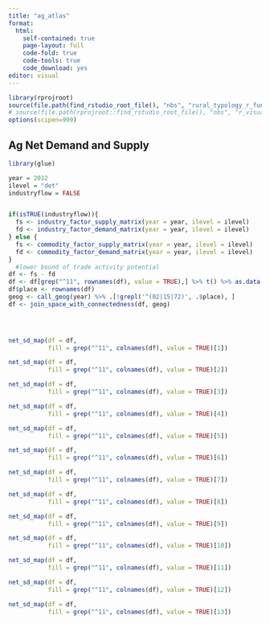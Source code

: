 ```yaml
---
title: "ag_atlas"
format:
  html:
    self-contained: true
    page-layout: full
    code-fold: true
    code-tools: true
    code_download: yes
editor: visual
---
```


```r
library(rprojroot)
source(file.path(find_rstudio_root_file(), "nbs", "rural_typology_r_functions.R"))
# source(file.path(rprojroot::find_rstudio_root_file(), "nbs", "r_visualization_functions.R"))
options(scipen=999)
```

::: panel-tabset
# Ag Net Demand and Supply

```r
library(glue)

year = 2012
ilevel = "det"
industryflow = FALSE


if(isTRUE(industryflow)){
  fs <- industry_factor_supply_matrix(year = year, ilevel = ilevel)
  fd <- industry_factor_demand_matrix(year = year, ilevel = ilevel)
} else {
  fs <- commodity_factor_supply_matrix(year = year, ilevel = ilevel)
  fd <- commodity_factor_demand_matrix(year = year, ilevel = ilevel)
}
  #lower bound of trade activity potential 
df <- fs - fd
df <- df[grep("^11", rownames(df), value = TRUE),] %>% t() %>% as.data.frame()
df$place <- rownames(df)
geog <- call_geog(year) %>% .[!grepl('^(02|15|72)', .$place), ] 
df <- join_space_with_connectedness(df, geog) 


  
```



```r
net_sd_map(df = df, 
           fill = grep("^11", colnames(df), value = TRUE)[1])
```

```r
net_sd_map(df = df, 
           fill = grep("^11", colnames(df), value = TRUE)[2])
```

```r
net_sd_map(df = df, 
           fill = grep("^11", colnames(df), value = TRUE)[3])
```

```r
net_sd_map(df = df, 
           fill = grep("^11", colnames(df), value = TRUE)[4])
```

```r
net_sd_map(df = df, 
           fill = grep("^11", colnames(df), value = TRUE)[5])
```

```r
net_sd_map(df = df, 
           fill = grep("^11", colnames(df), value = TRUE)[6])
```

```r
net_sd_map(df = df, 
           fill = grep("^11", colnames(df), value = TRUE)[7])
```

```r
net_sd_map(df = df, 
           fill = grep("^11", colnames(df), value = TRUE)[8])
```

```r
net_sd_map(df = df, 
           fill = grep("^11", colnames(df), value = TRUE)[9])
```

```r
net_sd_map(df = df, 
           fill = grep("^11", colnames(df), value = TRUE)[10])
```

```r
net_sd_map(df = df, 
           fill = grep("^11", colnames(df), value = TRUE)[11])
```

```r
net_sd_map(df = df, 
           fill = grep("^11", colnames(df), value = TRUE)[12])
```

```r
net_sd_map(df = df, 
           fill = grep("^11", colnames(df), value = TRUE)[13])
```
:::
